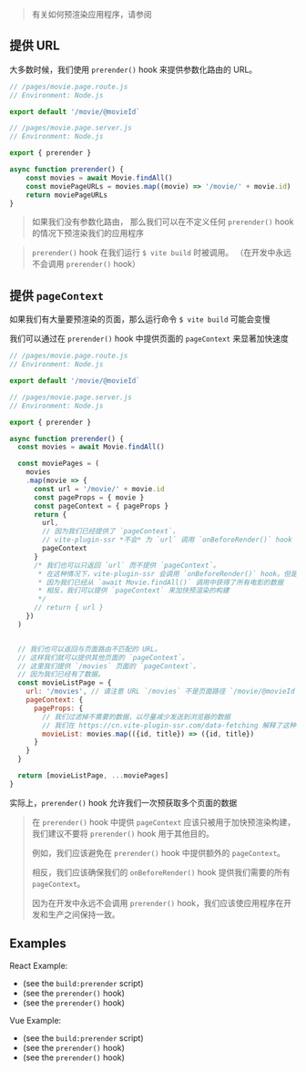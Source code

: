 
> 有关如何预渲染应用程序，请参阅 <Link href="/pre-rendering" />

## 提供 URL

大多数时候，我们使用 `prerender()` hook 来提供参数化路由的 URL。

```js
// /pages/movie.page.route.js
// Environment: Node.js

export default '/movie/@movieId`
```

```js
// /pages/movie.page.server.js
// Environment: Node.js

export { prerender }

async function prerender() {
	const movies = await Movie.findAll()
	const moviePageURLs = movies.map((movie) => '/movie/' + movie.id)
	return moviePageURLs
}
```

> 如果我们没有参数化路由，
> 那么我们可以在不定义任何 `prerender()` hook 的情况下预渲染我们的应用程序

> `prerender()` hook 在我们运行 <code>$ vite build</code> 时被调用。
> （在开发中永远不会调用 `prerender()` hook）

## 提供 `pageContext`

如果我们有大量要预渲染的页面，那么运行命令 <code>$ vite build</code> 可能会变慢

我们可以通过在 `prerender()` hook 中提供页面的 `pageContext` 来显著加快速度

```js
// /pages/movie.page.route.js
// Environment: Node.js

export default '/movie/@movieId`
```

```js
// /pages/movie.page.server.js
// Environment: Node.js

export { prerender }

async function prerender() {
  const movies = await Movie.findAll()

  const moviePages = (
    movies
    .map(movie => {
      const url = '/movie/' + movie.id
      const pageProps = { movie }
      const pageContext = { pageProps }
      return {
        url,
        // 因为我们已经提供了 `pageContext`，
        // vite-plugin-ssr *不会* 为 `url` 调用 `onBeforeRender()` hook
        pageContext
      }
      /* 我们也可以只返回 `url` 而不提供 `pageContext`。
       * 在这种情况下，vite-plugin-ssr 会调用 `onBeforeRender()` hook。但是这会很浪费，
       * 因为我们已经从 `await Movie.findAll()` 调用中获得了所有电影的数据
       * 相反，我们可以提供 `pageContext` 来加快预渲染的构建
       */
      // return { url }
    })
  )


  // 我们也可以返回与页面路由不匹配的 URL。
  // 这样我们就可以提供其他页面的 `pageContext`。
  // 这里我们提供 `/movies` 页面的 `pageContext`，
  // 因为我们已经有了数据。
  const movieListPage = {
    url: '/movies', // 请注意 URL `/movies` 不是页面路径 `/movie/@movieId` 的一部分
    pageContext: {
      pageProps: {
        // 我们过滤掉不需要的数据，以尽量减少发送到浏览器的数据
        // 我们在 https://cn.vite-plugin-ssr.com/data-fetching 解释了这种做法
        movieList: movies.map(({id, title}) => ({id, title})
      }
    }
  }

  return [movieListPage, ...moviePages]
}
```

实际上，`prerender()` hook 允许我们一次预获取多个页面的数据

> 在 `prerender()` hook 中提供 `pageContext` 应该只被用于加快预渲染构建，我们建议不要将 `prerender()` hook 用于其他目的。
>
> 例如，我们应该避免在 `prerender()` hook 中提供额外的 `pageContext`。
>
> 相反，我们应该确保我们的 `onBeforeRender()` hook 提供我们需要的所有 `pageContext`。
>
> 因为在开发中永远不会调用 `prerender()` hook，我们应该使应用程序在开发和生产之间保持一致。

## Examples

React Example:

- <RepoLink path='/examples/react-full/package.json' /> (see the <code>build:prerender</code> script)
- <RepoLink path='/examples/react-full/pages/star-wars/index.page.server.ts' /> (see the <code>prerender()</code> hook)
- <RepoLink path='/examples/react-full/pages/hello/index.page.server.ts' /> (see the <code>prerender()</code> hook)

Vue Example:

- <RepoLink path='/examples/vue-full/package.json' /> (see the <code>build:prerender</code> script)
- <RepoLink path='/examples/vue-full/pages/star-wars/index.page.server.ts' /> (see the <code>prerender()</code> hook)
- <RepoLink path='/examples/vue-full/pages/hello/index.page.server.ts' /> (see the <code>prerender()</code> hook)
